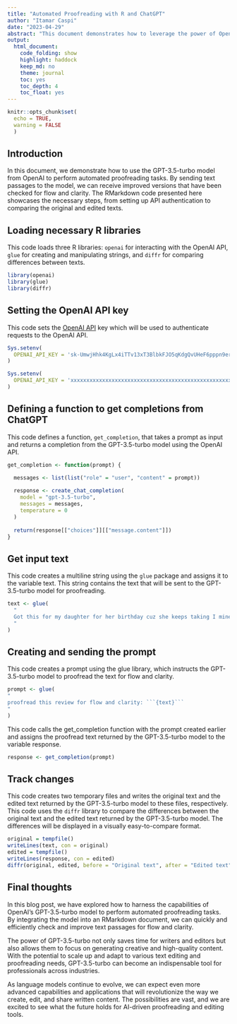 ```yaml
---
title: "Automated Proofreading with R and ChatGPT"
author: "Itamar Caspi"
date: "2023-04-29"
abstract: "This document demonstrates how to leverage the power of OpenAI's GPT-3.5-turbo model to perform automated proofreading tasks. By sending text passages to the model, we can obtain improved versions that have been checked for flow and clarity. The RMarkdown code presented here showcases the necessary steps, from setting up API authentication to comparing the original and edited texts."
output:
  html_document:
    code_folding: show
    highlight: haddock
    keep_md: no
    theme: journal
    toc: yes
    toc_depth: 4
    toc_float: yes
---
```


```r
knitr::opts_chunk$set(
  echo = TRUE,
  warning = FALSE
  )
```


## Introduction
In this document, we demonstrate how to use the GPT-3.5-turbo model from OpenAI to perform automated proofreading tasks. By sending text passages to the model, we can receive improved versions that have been checked for flow and clarity. The RMarkdown code presented here showcases the necessary steps, from setting up API authentication to comparing the original and edited texts.

## Loading necessary R libraries

This code loads three R libraries: `openai` for interacting with the OpenAI API, `glue` for creating and manipulating strings, and `diffr` for comparing differences between texts.
```r
library(openai)
library(glue)
library(diffr)
```


## Setting the OpenAI API key

This code sets the [OpenAI API](https://platform.openai.com/account/api-keys) key which will be used to authenticate requests to the OpenAI API.
```r
Sys.setenv(
  OPENAI_API_KEY = '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'
)
```

```r
Sys.setenv(
  OPENAI_API_KEY = 'xxxxxxxxxxxxxxxxxxxxxxxxxxxxxxxxxxxxxxxxxxxxxxxxxxx'
)
```


## Defining a function to get completions from ChatGPT

This code defines a function, `get_completion`, that takes a prompt as input and returns a completion from the GPT-3.5-turbo model using the OpenAI API.
```r
get_completion <- function(prompt) {

  messages <- list(list("role" = "user", "content" = prompt))
  
  response <- create_chat_completion(
    model = "gpt-3.5-turbo",
    messages = messages,
    temperature = 0
  )
  
  return(response[["choices"]][["message.content"]])
}
```

## Get input text

This code creates a multiline string using the `glue` package and assigns it to the variable text. This string contains the text that will be sent to the GPT-3.5-turbo model for proofreading.
```r
text <- glue(
  "
  Got this for my daughter for her birthday cuz she keeps taking I mine from my room. Yes, adults also like pandas too. She takes I it everywhere with her, and it's super soft and cute. One of the I ears is a bit lower than the other, and I don't think that was I designed to be asymmetrical.\n\n It's a bit small for what I paid for it though. I think there might be other options that are bigger for I the same price. It arrived a day earlier than expected, so I got to play with it myself before I gave it to my daughter.
  "
)
```


## Creating and sending the prompt

This code creates a prompt using the glue library, which instructs the GPT-3.5-turbo model to proofread the text for flow and clarity.
```r
prompt <- glue(
"
proofread this review for flow and clarity: ```{text}```  
"
)
```

This code calls the get_completion function with the prompt created earlier and assigns the proofread text returned by the GPT-3.5-turbo model to the variable response.
```r
response <- get_completion(prompt)
```


## Track changes

This code creates two temporary files and writes the original text and the edited text returned by the GPT-3.5-turbo model to these files, respectively. This code uses the `diffr` library to compare the differences between the original text and the edited text returned by the GPT-3.5-turbo model. The differences will be displayed in a visually easy-to-compare format.
```r
original = tempfile()
writeLines(text, con = original)
edited = tempfile()
writeLines(response, con = edited)
diffr(original, edited, before = "Original text", after = "Edited text")
```


## Final thoughts
In this blog post, we have explored how to harness the capabilities of OpenAI's GPT-3.5-turbo model to perform automated proofreading tasks. By integrating the model into an RMarkdown document, we can quickly and efficiently check and improve text passages for flow and clarity.

The power of GPT-3.5-turbo not only saves time for writers and editors but also allows them to focus on generating creative and high-quality content. With the potential to scale up and adapt to various text editing and proofreading needs, GPT-3.5-turbo can become an indispensable tool for professionals across industries.

As language models continue to evolve, we can expect even more advanced capabilities and applications that will revolutionize the way we create, edit, and share written content. The possibilities are vast, and we are excited to see what the future holds for AI-driven proofreading and editing tools.